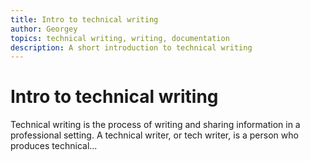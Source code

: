 ```yaml
---
title: Intro to technical writing
author: Georgey
topics: technical writing, writing, documentation
description: A short introduction to technical writing
---
```

# Intro to technical writing
Technical writing is the process of writing and sharing information in a professional setting. A technical writer, or tech writer, is a person who produces technical...